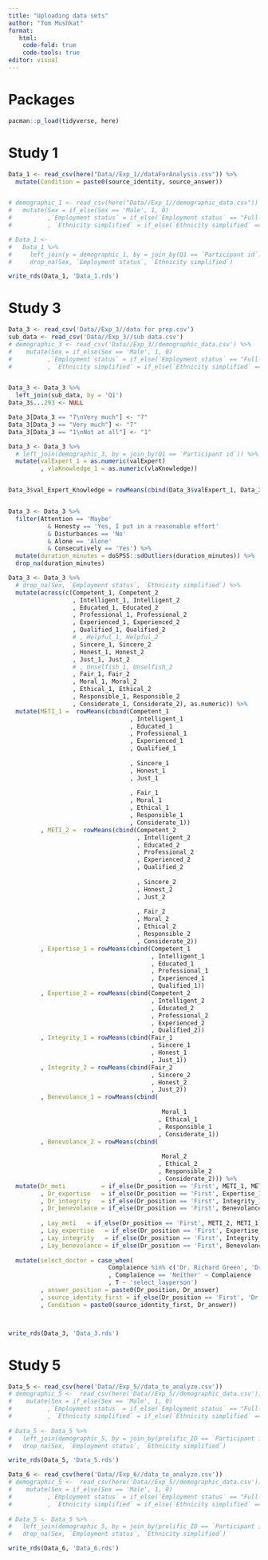 ```yaml
---
title: "Uploading data sets"
author: "Tom Mushkat"
format: 
   html:
    code-fold: true
    code-tools: true
editor: visual
---
```


# Packages

```r
pacman::p_load(tidyverse, here)
```

# Study 1

```r
Data_1 <- read_csv(here("Data//Exp_1//dataForAnalysis.csv")) %>%
  mutate(Condition = paste0(source_identity, source_answer))


# demographic_1 <- read_csv(here("Data//Exp_1//demographic_data.csv")) %>% 
#   mutate(Sex = if_else(Sex == 'Male', 1, 0)
#          ,`Employment status` = if_else(`Employment status` == "Full-Time", 1, 0)
#          , `Ethnicity simplified` = if_else(`Ethnicity simplified` == 'White', 1, 0))

# Data_1 <- 
#   Data_1 %>% 
#     left_join(y = demographic_1, by = join_by(Q1 == `Participant id`)) %>% 
#     drop_na(Sex, `Employment status`, `Ethnicity simplified`)

write_rds(Data_1, 'Data_1.rds')
```

# Study 3

```r
Data_3 <- read_csv('Data//Exp_3//data for prep.csv') 
sub_data <- read_csv('Data//Exp_3//sub data.csv')
# demographic_3 <- read_csv('Data//Exp_3//demographic_data.csv') %>% 
#    mutate(Sex = if_else(Sex == 'Male', 1, 0)
#          ,`Employment status` = if_else(`Employment status` == "Full-Time", 1, 0)
#          , `Ethnicity simplified` = if_else(`Ethnicity simplified` == 'White', 1, 0))


Data_3 <- Data_3 %>% 
  left_join(sub_data, by = 'Q1') 
Data_3$...293 <- NULL

Data_3[Data_3 == "7\nVery much"] <- "7"
Data_3[Data_3 == "Very much"] <- "7"
Data_3[Data_3 == "1\nNot at all"] <- "1"

Data_3 <- Data_3 %>% 
  # left_join(demographic_3, by = join_by(Q1 == `Participant id`)) %>% 
  mutate(valExpert_1 = as.numeric(valExpert)
         , vlaKnowledge_1 = as.numeric(vlaKnowledge))


Data_3$val_Expert_Knowledge = rowMeans(cbind(Data_3$valExpert_1, Data_3$vlaKnowledge_1))


Data_3 <- Data_3 %>% 
  filter(Attention == 'Maybe' 
           & Honesty == 'Yes, I put in a reasonable effort' 
           & Disturbances == 'No' 
           & Alone == 'Alone' 
           & Consecutively == 'Yes') %>% 
  mutate(duration_minutes = doSPSS::sdOutliers(duration_minutes)) %>% 
  drop_na(duration_minutes)

Data_3 <- Data_3 %>%
  # drop_na(Sex, `Employment status`, `Ethnicity simplified`) %>% 
  mutate(across(c(Competent_1, Competent_2
                  , Intelligent_1, Intelligent_2
                  , Educated_1, Educated_2
                  , Professional_1, Professional_2
                  , Experienced_1, Experienced_2
                  , Qualified_1, Qualified_2
                  # , Helpful_1, Helpful_2
                  , Sincere_1, Sincere_2
                  , Honest_1, Honest_2
                  , Just_1, Just_2
                  # , Unselfish_1, Unselfish_2
                  , Fair_1, Fair_2
                  , Moral_1, Moral_2
                  , Ethical_1, Ethical_2
                  , Responsible_1, Responsible_2
                  , Considerate_1, Considerate_2), as.numeric)) %>% 
  mutate(METI_1 =  rowMeans(cbind(Competent_1
                                  , Intelligent_1
                                  , Educated_1
                                  , Professional_1
                                  , Experienced_1
                                  , Qualified_1
                                  
                                  , Sincere_1
                                  , Honest_1
                                  , Just_1
                                  
                                  , Fair_1
                                  , Moral_1
                                  , Ethical_1
                                  , Responsible_1
                                  , Considerate_1))
         , METI_2 =  rowMeans(cbind(Competent_2
                                    , Intelligent_2
                                    , Educated_2
                                    , Professional_2
                                    , Experienced_2
                                    , Qualified_2
                                    
                                    , Sincere_2
                                    , Honest_2
                                    , Just_2
                                    
                                    , Fair_2
                                    , Moral_2
                                    , Ethical_2
                                    , Responsible_2
                                    , Considerate_2))
         , Expertise_1 = rowMeans(cbind(Competent_1
                                        , Intelligent_1
                                        , Educated_1
                                        , Professional_1
                                        , Experienced_1
                                        , Qualified_1))
         , Expertise_2 = rowMeans(cbind(Competent_2
                                        , Intelligent_2
                                        , Educated_2
                                        , Professional_2
                                        , Experienced_2
                                        , Qualified_2))
         , Integrity_1 = rowMeans(cbind(Fair_1
                                        , Sincere_1
                                        , Honest_1
                                        , Just_1))
         , Integrity_2 = rowMeans(cbind(Fair_2
                                        , Sincere_2
                                        , Honest_2
                                        , Just_2))
         , Benevolance_1 = rowMeans(cbind(
                                          
                                           Moral_1
                                          , Ethical_1
                                          , Responsible_1
                                          , Considerate_1))
         , Benevolance_2 = rowMeans(cbind(
                                          
                                           Moral_2
                                          , Ethical_2
                                          , Responsible_2
                                          , Considerate_2))) %>%
  mutate(Dr_meti          = if_else(Dr_position == 'First', METI_1, METI_2)
         , Dr_expertise   = if_else(Dr_position == 'First', Expertise_1, Expertise_2)
         , Dr_integrity   = if_else(Dr_position == 'First', Integrity_1, Integrity_2)
         , Dr_benevolance = if_else(Dr_position == 'First', Benevolance_1, Benevolance_2)
         
         , Lay_meti   = if_else(Dr_position == 'First', METI_2, METI_1)
         , Lay_expertise   = if_else(Dr_position == 'First', Expertise_2, Expertise_1)
         , Lay_integrity   = if_else(Dr_position == 'First', Integrity_2, Integrity_1)
         , Lay_benevolance = if_else(Dr_position == 'First', Benevolance_2, Benevolance_1)) %>% 
  
  mutate(select_doctor = case_when(
                            Complaience %in% c('Dr. Richard Green', 'Dr. James Wood') ~ 'select_doctor'
                            , Complaience == 'Neither' ~ Complaience
                            , T ~ 'select_layperson')
         , answer_position = paste0(Dr_position, Dr_answer)
         , source_identity_first = if_else(Dr_position == 'First', 'Dr', 'Layperson')
         , Condition = paste0(source_identity_first, Dr_answer))



write_rds(Data_3, 'Data_3.rds')

```

# Study 5

```r
Data_5 <- read_csv(here('Data//Exp_5//data_to_analyze.csv')) 
# demographic_5 <-  read_csv(here('Data//Exp_5//demographic_data.csv')) %>%  
#    mutate(Sex = if_else(Sex == 'Male', 1, 0)
#          ,`Employment status` = if_else(`Employment status` == "Full-Time", 1, 0)
#          , `Ethnicity simplified` = if_else(`Ethnicity simplified` == 'White', 1, 0))
  
# Data_5 <- Data_5 %>%   
#   left_join(demographic_5, by = join_by(prolific_ID == `Participant id`)) %>% 
#   drop_na(Sex, `Employment status`, `Ethnicity simplified`)

write_rds(Data_5, 'Data_5.rds')

```

```r
Data_6 <- read_csv(here('Data//Exp_6//data_to_analyze.csv')) 
# demographic_5 <-  read_csv(here('Data//Exp_5//demographic_data.csv')) %>%  
#    mutate(Sex = if_else(Sex == 'Male', 1, 0)
#          ,`Employment status` = if_else(`Employment status` == "Full-Time", 1, 0)
#          , `Ethnicity simplified` = if_else(`Ethnicity simplified` == 'White', 1, 0))
  
# Data_5 <- Data_5 %>%   
#   left_join(demographic_5, by = join_by(prolific_ID == `Participant id`)) %>% 
#   drop_na(Sex, `Employment status`, `Ethnicity simplified`)

write_rds(Data_6, 'Data_6.rds')

```
